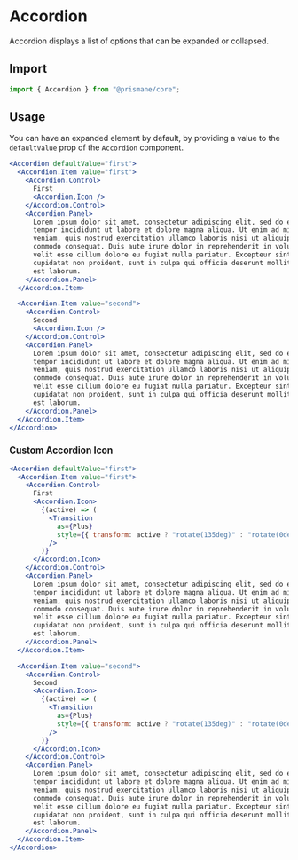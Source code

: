 # Accordion

Accordion displays a list of options that can be expanded or collapsed.

## Import

```js
import { Accordion } from "@prismane/core";
```

## Usage

You can have an expanded element by default, by providing a value to the `defaultValue` prop of the `Accordion` component.

```jsx
<Accordion defaultValue="first">
  <Accordion.Item value="first">
    <Accordion.Control>
      First
      <Accordion.Icon />
    </Accordion.Control>
    <Accordion.Panel>
      Lorem ipsum dolor sit amet, consectetur adipiscing elit, sed do eiusmod
      tempor incididunt ut labore et dolore magna aliqua. Ut enim ad minim
      veniam, quis nostrud exercitation ullamco laboris nisi ut aliquip ex ea
      commodo consequat. Duis aute irure dolor in reprehenderit in voluptate
      velit esse cillum dolore eu fugiat nulla pariatur. Excepteur sint occaecat
      cupidatat non proident, sunt in culpa qui officia deserunt mollit anim id
      est laborum.
    </Accordion.Panel>
  </Accordion.Item>

  <Accordion.Item value="second">
    <Accordion.Control>
      Second
      <Accordion.Icon />
    </Accordion.Control>
    <Accordion.Panel>
      Lorem ipsum dolor sit amet, consectetur adipiscing elit, sed do eiusmod
      tempor incididunt ut labore et dolore magna aliqua. Ut enim ad minim
      veniam, quis nostrud exercitation ullamco laboris nisi ut aliquip ex ea
      commodo consequat. Duis aute irure dolor in reprehenderit in voluptate
      velit esse cillum dolore eu fugiat nulla pariatur. Excepteur sint occaecat
      cupidatat non proident, sunt in culpa qui officia deserunt mollit anim id
      est laborum.
    </Accordion.Panel>
  </Accordion.Item>
</Accordion>
```

### Custom Accordion Icon

```jsx
<Accordion defaultValue="first">
  <Accordion.Item value="first">
    <Accordion.Control>
      First
      <Accordion.Icon>
        {(active) => (
          <Transition
            as={Plus}
            style={{ transform: active ? "rotate(135deg)" : "rotate(0deg)" }}
          />
        )}
      </Accordion.Icon>
    </Accordion.Control>
    <Accordion.Panel>
      Lorem ipsum dolor sit amet, consectetur adipiscing elit, sed do eiusmod
      tempor incididunt ut labore et dolore magna aliqua. Ut enim ad minim
      veniam, quis nostrud exercitation ullamco laboris nisi ut aliquip ex ea
      commodo consequat. Duis aute irure dolor in reprehenderit in voluptate
      velit esse cillum dolore eu fugiat nulla pariatur. Excepteur sint occaecat
      cupidatat non proident, sunt in culpa qui officia deserunt mollit anim id
      est laborum.
    </Accordion.Panel>
  </Accordion.Item>

  <Accordion.Item value="second">
    <Accordion.Control>
      Second
      <Accordion.Icon>
        {(active) => (
          <Transition
            as={Plus}
            style={{ transform: active ? "rotate(135deg)" : "rotate(0deg)" }}
          />
        )}
      </Accordion.Icon>
    </Accordion.Control>
    <Accordion.Panel>
      Lorem ipsum dolor sit amet, consectetur adipiscing elit, sed do eiusmod
      tempor incididunt ut labore et dolore magna aliqua. Ut enim ad minim
      veniam, quis nostrud exercitation ullamco laboris nisi ut aliquip ex ea
      commodo consequat. Duis aute irure dolor in reprehenderit in voluptate
      velit esse cillum dolore eu fugiat nulla pariatur. Excepteur sint occaecat
      cupidatat non proident, sunt in culpa qui officia deserunt mollit anim id
      est laborum.
    </Accordion.Panel>
  </Accordion.Item>
</Accordion>
```
